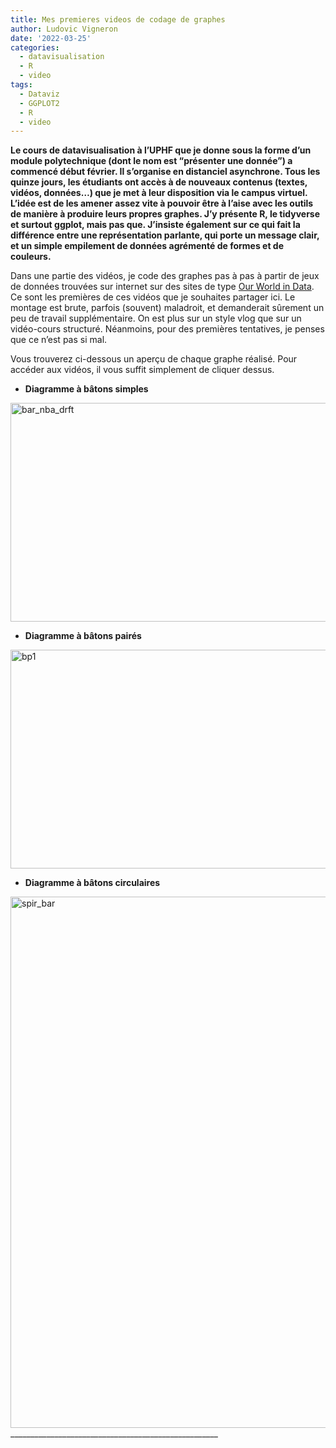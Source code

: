 ```yaml
---
title: Mes premieres videos de codage de graphes
author: Ludovic Vigneron
date: '2022-03-25'
categories:
  - datavisualisation
  - R
  - video
tags:
  - Dataviz
  - GGPLOT2
  - R
  - video
---
```


**Le cours de datavisualisation à l'UPHF que je donne sous la forme d'un module polytechnique (dont le nom est "présenter une donnée") a commencé début février. Il s'organise en distanciel asynchrone. Tous les quinze jours, les étudiants ont accès à de nouveaux contenus (textes, vidéos, données...) que je met à leur disposition via le campus virtuel. L'idée est de les amener assez vite à pouvoir être à l'aise avec les outils de manière à produire leurs propres graphes. J'y présente R, le tidyverse et surtout ggplot, mais pas que. J'insiste également sur ce qui fait la différence entre une représentation parlante, qui porte un message clair, et un simple empilement de données agrémenté de formes et de couleurs.**

Dans une partie des vidéos, je code des graphes pas à pas à partir de jeux de données trouvées sur internet sur des sites de type [Our World in Data](https://ourworldindata.org/). Ce sont les premières de ces vidéos que je souhaites partager ici. Le montage est brute, parfois (souvent) maladroit, et demanderait sûrement un peu de travail supplémentaire. On est plus sur un style vlog que sur un vidéo-cours structuré. Néanmoins, pour des premières tentatives, je penses que ce n'est pas si mal.

Vous trouverez ci-dessous un aperçu de chaque graphe réalisé. Pour accéder aux vidéos, il vous suffit simplement de cliquer dessus.

* **Diagramme à bâtons simples**

<a href="https://youtu.be/lhVq-oC_7fQ" >
    <img alt="bar_nba_drft" src="Rplot3.svg"
         width=750" height="350">
</a>

* **Diagramme à bâtons pairés**

<a href="https://youtu.be/9yv2Xd0zAFg">
    <img alt="bp1" src="diag_pair_v1.svg"
         width=910" height="350">
</a>

* **Diagramme à bâtons circulaires**

<a href="https://youtu.be/i5rewIOaweA" >
    <img alt="spir_bar" src="spirals_charts1.svg"
         width=650" height="850">
</a>
____________________________________________________

